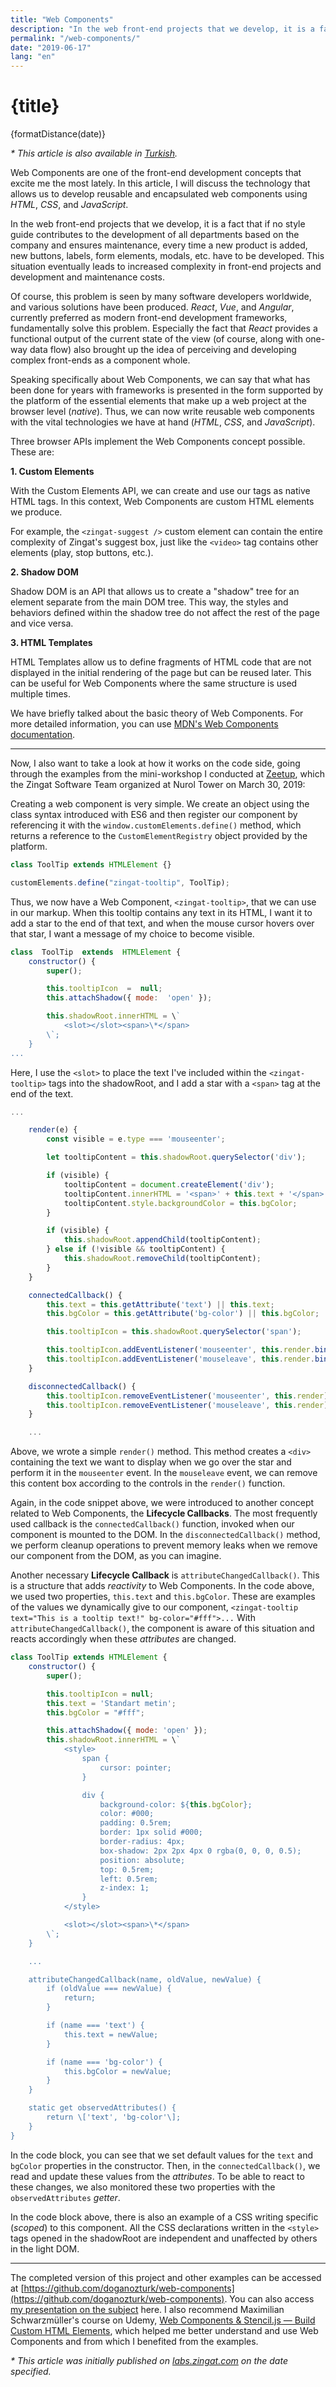 ```yaml
---
title: "Web Components"
description: "In the web front-end projects that we develop, it is a fact that if no style guide contributes to the development of all departments based on the company and ensures maintenance, every time a new product is added, new buttons, labels, form elements, modals, etc. have to be developed. This situation eventually leads to increased complexity in front-end projects and development and maintenance costs."
permalink: "/web-components/"
date: "2019-06-17"
lang: "en"
---
```




# {title}

<p>{formatDistance(date)}</p>

_\* This article is also available in [Turkish](/tr/web-components/)._

Web Components are one of the front-end development concepts that excite me the most lately. In this article, I will discuss the technology that allows us to develop reusable and encapsulated web components using _HTML_, _CSS_, and _JavaScript_.

In the web front-end projects that we develop, it is a fact that if no style guide contributes to the development of all departments based on the company and ensures maintenance, every time a new product is added, new buttons, labels, form elements, modals, etc. have to be developed. This situation eventually leads to increased complexity in front-end projects and development and maintenance costs.

Of course, this problem is seen by many software developers worldwide, and various solutions have been produced. _React_, _Vue_, and _Angular_, currently preferred as modern front-end development frameworks, fundamentally solve this problem. Especially the fact that _React_ provides a functional output of the current state of the view (of course, along with one-way data flow) also brought up the idea of perceiving and developing complex front-ends as a component whole.

Speaking specifically about Web Components, we can say that what has been done for years with frameworks is presented in the form supported by the platform of the essential elements that make up a web project at the browser level (_native_). Thus, we can now write reusable web components with the vital technologies we have at hand (_HTML_, _CSS_, and _JavaScript_).

Three browser APIs implement the Web Components concept possible. These are:

**1\. Custom Elements**

With the Custom Elements API, we can create and use our tags as native HTML tags. In this context, Web Components are custom HTML elements we produce.

For example, the `<zingat-suggest />` custom element can contain the entire complexity of Zingat's suggest box, just like the `<video>` tag contains other elements (play, stop buttons, etc.).

**2\. Shadow DOM**

Shadow DOM is an API that allows us to create a "shadow" tree for an element separate from the main DOM tree. This way, the styles and behaviors defined within the shadow tree do not affect the rest of the page and vice versa.

**3\. HTML Templates**

HTML Templates allow us to define fragments of HTML code that are not displayed in the initial rendering of the page but can be reused later. This can be useful for Web Components where the same structure is used multiple times.

We have briefly talked about the basic theory of Web Components. For more detailed information, you can use [MDN's Web Components documentation](https://developer.mozilla.org/en-US/docs/Web/Web_Components).

---

Now, I also want to take a look at how it works on the code side, going through the examples from the mini-workshop I conducted at [Zeetup](https://www.meetup.com/zingat/), which the Zingat Software Team organized at Nurol Tower on March 30, 2019:

Creating a web component is very simple. We create an object using the class syntax introduced with ES6 and then register our component by referencing it with the `window.customElements.define()` method, which returns a reference to the `CustomElementRegistry` object provided by the platform.

```javascript
class ToolTip extends HTMLElement {}

customElements.define("zingat-tooltip", ToolTip);
```

Thus, we now have a Web Component, `<zingat-tooltip>`, that we can use in our markup. When this tooltip contains any text in its HTML, I want it to add a star to the end of that text, and when the mouse cursor hovers over that star, I want a message of my choice to become visible.

```javascript
class  ToolTip  extends  HTMLElement {
	constructor() {
		super();

		this.tooltipIcon  =  null;
		this.attachShadow({ mode:  'open' });

		this.shadowRoot.innerHTML = \`
			<slot></slot><span>\*</span>
		\`;
	}
...
```

Here, I use the `<slot>` to place the text I've included within the `<zingat-tooltip>` tags into the shadowRoot, and I add a star with a `<span>` tag at the end of the text.

```javascript
...

	render(e) {
		const visible = e.type === 'mouseenter';

		let tooltipContent = this.shadowRoot.querySelector('div');

		if (visible) {
			tooltipContent = document.createElement('div');
			tooltipContent.innerHTML = '<span>' + this.text + '</span>';
			tooltipContent.style.backgroundColor = this.bgColor;
		}

		if (visible) {
			this.shadowRoot.appendChild(tooltipContent);
		} else if (!visible && tooltipContent) {
			this.shadowRoot.removeChild(tooltipContent);
		}
	}

	connectedCallback() {
		this.text = this.getAttribute('text') || this.text;
		this.bgColor = this.getAttribute('bg-color') || this.bgColor;

		this.tooltipIcon = this.shadowRoot.querySelector('span');

		this.tooltipIcon.addEventListener('mouseenter', this.render.bind(this));
		this.tooltipIcon.addEventListener('mouseleave', this.render.bind(this));
	}

	disconnectedCallback() {
		this.tooltipIcon.removeEventListener('mouseenter', this.render);
		this.tooltipIcon.removeEventListener('mouseleave', this.render);
	}

	...
```

Above, we wrote a simple `render()` method. This method creates a `<div>` containing the text we want to display when we go over the star and perform it in the `mouseenter` event. In the `mouseleave` event, we can remove this content box according to the controls in the `render()` function.

Again, in the code snippet above, we were introduced to another concept related to Web Components, the **Lifecycle Callbacks**. The most frequently used callback is the `connectedCallback()` function, invoked when our component is mounted to the DOM. In the `disconnectedCallback()` method, we perform cleanup operations to prevent memory leaks when we remove our component from the DOM, as you can imagine.

Another necessary **Lifecycle Callback** is `attributeChangedCallback()`. This is a structure that adds _reactivity_ to Web Components. In the code above, we used two properties, `this.text` and `this.bgColor`. These are examples of the values we dynamically give to our component, `<zingat-tooltip text="This is a tooltip text!" bg-color="#fff">...` With `attributeChangedCallback()`, the component is aware of this situation and reacts accordingly when these _attributes_ are changed.

```javascript
class ToolTip extends HTMLElement {
	constructor() {
		super();

		this.tooltipIcon = null;
		this.text = 'Standart metin';
		this.bgColor = "#fff";

		this.attachShadow({ mode: 'open' });
		this.shadowRoot.innerHTML = \`
			<style>
				span {
					cursor: pointer;
				}

				div {
					background-color: ${this.bgColor};
					color: #000;
					padding: 0.5rem;
					border: 1px solid #000;
					border-radius: 4px;
					box-shadow: 2px 2px 4px 0 rgba(0, 0, 0, 0.5);
					position: absolute;
					top: 0.5rem;
					left: 0.5rem;
					z-index: 1;
				}
			</style>

			<slot></slot><span>\*</span>
		\`;
	}

	...

	attributeChangedCallback(name, oldValue, newValue) {
		if (oldValue === newValue) {
			return;
		}

		if (name === 'text') {
			this.text = newValue;
		}

		if (name === 'bg-color') {
			this.bgColor = newValue;
		}
	}

	static get observedAttributes() {
		return \['text', 'bg-color'\];
	}
}
```

In the code block, you can see that we set default values for the `text` and `bgColor` properties in the constructor. Then, in the `connectedCallback()`, we read and update these values from the _attributes_. To be able to react to these changes, we also monitored these two properties with the `observedAttributes` _getter_.

In the code block above, there is also an example of a CSS writing specific (_scoped_) to this component. All the CSS declarations written in the `<style>` tags opened in the shadowRoot are independent and unaffected by others in the light DOM.

---

<PostVideo id="IGDJyP_-p6A" title="Web Components" />

The completed version of this project and other examples can be accessed at [https://github.com/doganozturk/web-components](https://github.com/doganozturk/web-components). You can also access [my presentation on the subject](https://youtu.be/IGDJyP_-p6A) here. I also recommend Maximilian Schwarzmüller's course on Udemy, [Web Components & Stencil.js — Build Custom HTML Elements](https://www.udemy.com/web-components-stenciljs-build-custom-html-elements/), which helped me better understand and use Web Components and from which I benefited from the examples.

_\* This article was initially published on [labs.zingat.com](https://labs.zingat.com) on the date specified._
